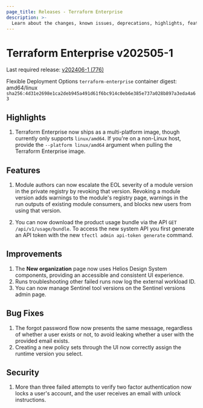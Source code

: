 ```yaml
---
page_title: Releases - Terraform Enterprise
description: >-
  Learn about the changes, known issues, deprecations, highlights, features, improvements, bug fixes, and security fixes for the v202505-1 release.
---
```


# Terraform Enterprise v202505-1

Last required release: [v202406-1 (776)](/terraform/enterprise/releases/2024/v202406-1)

Flexible Deployment Options `terraform-enterprise` container digest: amd64/linux `sha256:4d31e2698e1ca2deb945a491d61f6bc914c0eb6e385e737a028b897a3eda4a63`


## Highlights

1. Terraform Enterprise now ships as a multi-platform image, though currently only supports `linux/amd64`. If you're on a non-Linux host, provide the `--platform linux/amd64` argument when pulling the Terraform Enterprise image.

## Features

1. Module authors can now escalate the EOL severity of a module version in the private registry by revoking that version. Revoking a module version adds warnings to the module's registry page, warnings in the run outputs of existing module consumers, and blocks new users from using that version.

2. You can now download the product usage bundle via the API `GET /api/v1/usage/bundle`. To access the new system API you first generate an API token with the new `tfectl admin api-token generate` command.

## Improvements

1. The **New organization** page now uses Helios Design System components, providing an accessible and consistent UI experience.
1. Runs troubleshooting other failed runs now log the external workload ID.
1. You can now manage Sentinel tool versions on the Sentinel versions admin page.

## Bug Fixes
1. The forgot password flow now presents the same message, regardless of whether a user exists or not, to avoid leaking whether a user with the provided email exists.
1. Creating a new policy sets through the UI now correctly assign the runtime version you select.

## Security
1. More than three failed attempts to verify two factor authentication now locks a user's account, and the user receives an email with unlock instructions.